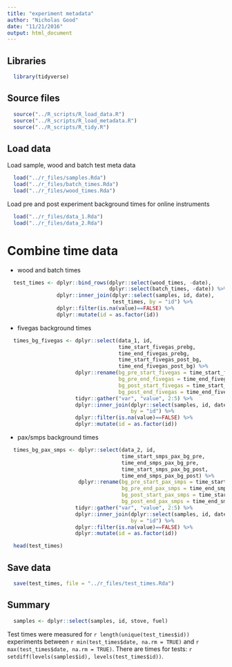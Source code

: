 ```yaml
---
title: "experiment metadata"
author: "Nicholas Good"
date: "11/21/2016"
output: html_document
---
```


## Libraries

```r
  library(tidyverse)
```

## Source files

```r
  source("../R_scripts/R_load_data.R")
  source("../R_scripts/R_load_metadata.R")
  source("../R_scripts/R_tidy.R")
```

## Load data

Load sample, wood and batch test meta data

```r
  load("../r_files/samples.Rda")
  load("../r_files/batch_times.Rda")
  load("../r_files/wood_times.Rda")
```

Load pre and post experiment background times for online instruments

```r
  load("../r_files/data_1.Rda")
  load("../r_files/data_2.Rda")
```

# Combine time data

* wood and batch times

```r
  test_times <- dplyr::bind_rows(dplyr::select(wood_times, -date),
                                 dplyr::select(batch_times, -date)) %>%
                dplyr::inner_join(dplyr::select(samples, id, date),
                                  test_times, by = "id") %>%
                dplyr::filter(is.na(value)==FALSE) %>%
                dplyr::mutate(id = as.factor(id))
```

* fivegas background times

```r
  times_bg_fivegas <- dplyr::select(data_1, id, 
                                    time_start_fivegas_prebg,
                                    time_end_fivegas_prebg,
                                    time_start_fivegas_post_bg,
                                    time_end_fivegas_post_bg) %>%
                      dplyr::rename(bg_pre_start_fivegas = time_start_fivegas_prebg,
                                    bg_pre_end_fivegas = time_end_fivegas_prebg,
                                    bg_post_start_fivegas = time_start_fivegas_post_bg,
                                    bg_post_end_fivegas = time_end_fivegas_post_bg) %>%
                      tidyr::gather("var", "value", 2:5) %>%
                      dplyr::inner_join(dplyr::select(samples, id, date),
                                        by = "id") %>%
                      dplyr::filter(is.na(value)==FALSE) %>%
                      dplyr::mutate(id = as.factor(id))
```

* pax/smps background times

```r
  times_bg_pax_smps <- dplyr::select(data_2, id, 
                                     time_start_smps_pax_bg_pre,
                                     time_end_smps_pax_bg_pre,
                                     time_start_smps_pax_bg_post,
                                     time_end_smps_pax_bg_post) %>%
                       dplyr::rename(bg_pre_start_pax_smps = time_start_smps_pax_bg_pre,
                                     bg_pre_end_pax_smps = time_end_smps_pax_bg_pre,
                                     bg_post_start_pax_smps = time_start_smps_pax_bg_post,
                                     bg_post_end_pax_smps = time_end_smps_pax_bg_post) %>%
                      tidyr::gather("var", "value", 2:5) %>%
                      dplyr::inner_join(dplyr::select(samples, id, date),
                                        by = "id") %>%
                      dplyr::filter(is.na(value)==FALSE) %>%
                      dplyr::mutate(id = as.factor(id))
```

```r
  head(test_times)
```

## Save data

```r
  save(test_times, file = "../r_files/test_times.Rda")
```

## Summary

```r
  samples <- dplyr::select(samples, id, stove, fuel)
```

Test times were measured for `r length(unique(test_times$id))` experiments between `r min(test_times$date, na.rm = TRUE)` and `r max(test_times$date, na.rm = TRUE)`. There are times for tests: `r setdiff(levels(samples$id), levels(test_times$id))`.